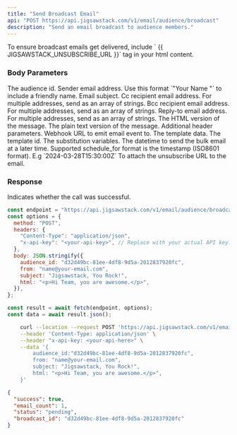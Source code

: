 ```yaml
---
title: "Send Broadcast Email"
api: "POST https://api.jigsawstack.com/v1/email/audience/broadcast"
description: "Send an email broadcast to audience members."
---
```


<Info>
  To ensure broadcast emails get delivered, include `
  {{ JIGSAWSTACK_UNSUBSCRIBE_URL }}` tag in your html content.
</Info>

### Body Parameters

<ParamField body="audience_id" type="string" required>
  The audience id.
</ParamField>

<ParamField body="from" type="string" required>
  Sender email address. 
 Use this format `"Your Name <sender@your-domain.com>"` to  include a friendly name.
</ParamField>

<ParamField body="subject" type="string" required>
  Email subject.
</ParamField>

<ParamField body="cc" type="string | string[]">
  Cc recipient email address. For multiple addresses, send as an array of
  strings.
</ParamField>

<ParamField body="bcc" type="string |string[]">
  Bcc recipient email address. For multiple addresses, send as an array of
  strings.
</ParamField>

<ParamField body="reply_to" type="string | string[]">
  Reply-to email address. For multiple addresses, send as an array of strings.
</ParamField>

<ParamField body="html" type="string">
  The HTML version of the message.
</ParamField>

<ParamField body="text" type="string">
  The plain text version of the message.
</ParamField>

<ParamField body="headers" type="record<string, string>">
  Additional header parameters.
</ParamField>

<ParamField body="webhook_url" type="string">
  Webhook URL to emit email event to.
</ParamField>

<ParamField body="template" type="object">
  The template data.
  <Expandable title="property" defaultOpen="true">
    <ParamField body="id" type="string">
      The template id.
    </ParamField>
    <ParamField body="variables" type="object">
      The substitution variables.
    </ParamField>
  </Expandable>
</ParamField>

<ParamField body="schedule_for" type="string">
  The datetime to send the bulk email at a later time. Supported schedule_for
  format is the timestamp (ISO8601 format). E.g `2024-03-28T15:30:00Z`
</ParamField>

<ParamField body="render_unsubscribe_url" type="boolean">
  To attach the unsubscribe URL to the email.
</ParamField>

<Snippet file="header.mdx" />

### Response

<ResponseField name="success" type="boolean">
  Indicates whether the call was successful.
</ResponseField>

<RequestExample>

```javascript Node.js
const endpoint = "https://api.jigsawstack.com/v1/email/audience/broadcast";
const options = {
  method: "POST",
  headers: {
    "Content-Type": "application/json",
    "x-api-key": "<your-api-key>", // Replace with your actual API key.
  },
  body: JSON.stringify({
    audience_id: "d32d49bc-81ee-4df8-9d5a-2012837920fc",
    from: "name@your-email.com",
    subject: "Jigsawstack, You Rock!",
    html: "<p>Hi Team, you are awesome.</p>",
  }),
};

const result = await fetch(endpoint, options);
const data = await result.json();
```

```bash cURL
    curl --location --request POST 'https://api.jigsawstack.com/v1/email/audience/broadcast' \
    --header 'Content-Type: application/json' \
    --header "x-api-key: <your-api-here>" \
    --data '{
        audience_id:"d32d49bc-81ee-4df8-9d5a-2012837920fc",
        from: "name@your-email.com",
        subject: "Jigsawstack, You Rock!",
        html: "<p>Hi Team, you are awesome.</p>",
    }'
```

</RequestExample>

<ResponseExample>

```json Response
{
  "success": true,
  "email_count": 1,
  "status": "pending",
  "broadcast_id": "d32d49bc-81ee-4df8-9d5a-2012837920fc"
}
```

</ResponseExample>
